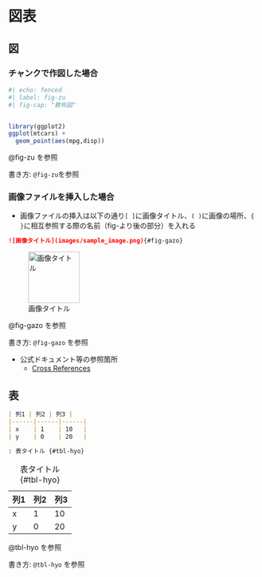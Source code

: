 # 図表 {#sec-figtab}

## 図 {#sec-figtab-figure}

### チャンクで作図した場合

```r
#| echo: fenced	
#| label: fig-zu
#| fig-cap: "散布図"


library(ggplot2)
ggplot(mtcars) +
  geom_point(aes(mpg,disp))

```

@fig-zu を参照

書き方: `@fig-zu`を参照

### 画像ファイルを挿入した場合

-   画像ファイルの挿入は以下の通り`[ ]`に画像タイトル、`( )`に画像の場所、`{ }`に相互参照する際の名前（fig-より後の部分）を入れる

``` markdown
![画像タイトル](images/sample_image.png){#fig-gazo}
```

![画像タイトル](images/sample-image.png){#fig-gazo width="103"}

@fig-gazo を参照

書き方: `@fig-gazo` を参照

-   公式ドキュメント等の参照箇所
    -   [Cross References](https://quarto.org/docs/authoring/figures.html#cross-references)

## 表 {#sec-figtab-table}

``` markdown
| 列1 | 列2 | 列3 |
|------|------|------|
| x    | 1    | 10   |
| y    | 0    | 20   |

: 表タイトル {#tbl-hyo}
```

| 列1 | 列2 | 列3 |
|-----|-----|-----|
| x   | 1   | 10  |
| y   | 0   | 20  |

: 表タイトル {#tbl-hyo}

@tbl-hyo を参照

書き方: `@tbl-hyo` を参照
